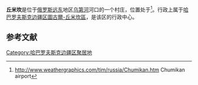 '''丘米坎'''是位于[[俄罗斯|俄罗斯]][[远东|远东]]地区[[乌第河|乌第河]]河口的一个村庄，位置处于{{Coord|54|42|N|135|17|E|region:RU_type:city(1000)}}<ref>http://www.weathergraphics.com/tim/russia/Chumikan.htm {{Wayback|url=http://www.weathergraphics.com/tim/russia/Chumikan.htm |date=20110718202334 }} Chumikan airport</ref>。行政上属于[[哈巴罗夫斯克边疆区|哈巴罗夫斯克边疆区]][[圖古爾-丘米坎區|圖古爾-丘米坎區]]，是该区的行政中心。

== 参考文献 ==
{{reflist}}

[[Category:哈巴罗夫斯克边疆区聚居地|Category:哈巴罗夫斯克边疆区聚居地]]